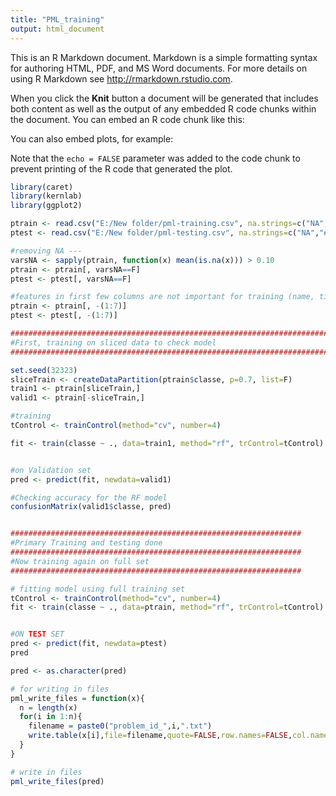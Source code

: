 ```yaml
---
title: "PML_training"
output: html_document
---
```


This is an R Markdown document. Markdown is a simple formatting syntax for authoring HTML, PDF, and MS Word documents. For more details on using R Markdown see <http://rmarkdown.rstudio.com>.

When you click the **Knit** button a document will be generated that includes both content as well as the output of any embedded R code chunks within the document. You can embed an R code chunk like this:


You can also embed plots, for example:

Note that the `echo = FALSE` parameter was added to the code chunk to prevent printing of the R code that generated the plot.

```r
library(caret)
library(kernlab)
library(ggplot2)

ptrain <- read.csv("E:/New folder/pml-training.csv", na.strings=c("NA","#DIV/0!", ""))
ptest <- read.csv("E:/New folder/pml-testing.csv", na.strings=c("NA","#DIV/0!", ""))

#removing NA --- 
varsNA <- sapply(ptrain, function(x) mean(is.na(x))) > 0.10
ptrain <- ptrain[, varsNA==F]
ptest <- ptest[, varsNA==F]

#features in first few columns are not important for training (name, timestamp etc.)
ptrain <- ptrain[, -(1:7)]
ptest <- ptest[, -(1:7)]

########################################################################
#First, training on sliced data to check model
########################################################################

set.seed(32323)
sliceTrain <- createDataPartition(ptrain$classe, p=0.7, list=F)
train1 <- ptrain[sliceTrain,]
valid1 <- ptrain[-sliceTrain,]

#training
tControl <- trainControl(method="cv", number=4)

fit <- train(classe ~ ., data=train1, method="rf", trControl=tControl)


#on Validation set
pred <- predict(fit, newdata=valid1)

#Checking accuracy for the RF model
confusionMatrix(valid1$classe, pred)


#################################################################
#Primary Training and testing done
#################################################################
#Now training again on full set
#################################################################

# fitting model using full training set
tControl <- trainControl(method="cv", number=4)
fit <- train(classe ~ ., data=ptrain, method="rf", trControl=tControl)


#ON TEST SET
pred <- predict(fit, newdata=ptest)
pred

pred <- as.character(pred)

# for writing in files
pml_write_files = function(x){
  n = length(x)
  for(i in 1:n){
    filename = paste0("problem_id_",i,".txt")
    write.table(x[i],file=filename,quote=FALSE,row.names=FALSE,col.names=FALSE)
  }
}

# write in files
pml_write_files(pred)

```
